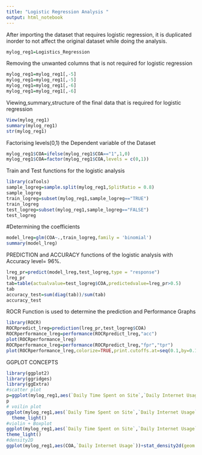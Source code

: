 ```yaml
---
title: "Logistic Regression Analysis "
output: html_notebook
---
```

After importing the dataset that requires logistic regression, it is duplicated inorder to not affect the original dataset while doing the analysis.

```r
mylog_reg1=Logistics_Regression

```
Removing the unwanted columns that is not required for logistic regression
```r

mylog_reg1=mylog_reg1[,-5]
mylog_reg1=mylog_reg1[,-5]
mylog_reg1=mylog_reg1[,-6]
mylog_reg1=mylog_reg1[,-6]
```
Viewing,summary,structure of the final data that is required for logistic regression
```r

View(mylog_reg1)
summary(mylog_reg1)
str(mylog_reg1)

```

Factorising levels(0,1) the Dependent variable of the Dataset
```r
mylog_reg1$COA=ifelse(mylog_reg1$COA=="1",1,0)
mylog_reg1$COA=factor(mylog_reg1$COA,levels = c(0,1))
```

Train and Test functions for the logistic analysis
```r
library(caTools)
sample_logreg=sample.split(mylog_reg1,SplitRatio = 0.8)
sample_logreg
train_logreg=subset(mylog_reg1,sample_logreg=="TRUE")
train_logreg
test_logreg=subset(mylog_reg1,sample_logreg=="FALSE")
test_logreg
```

#Determining the coefficients
```r
model_lreg=glm(COA~.,train_logreg,family = 'binomial')
summary(model_lreg)
```

PREDICTION and ACCURACY functions of the logistic analysis with Accuracy level= 96%.
```r

lreg_pr=predict(model_lreg,test_logreg,type = "response")
lreg_pr
tab=table(actualvalue=test_logreg$COA,predictedvalue=lreg_pr>0.5)
tab
accuracy_test=sum(diag(tab))/sum(tab)
accuracy_test
```

ROCR Function is used to determine the prediction and Performance Graphs
```r
library(ROCR)
ROCRpredict_lreg=prediction(lreg_pr,test_logreg$COA)
ROCRperformance_lreg=performance(ROCRpredict_lreg,"acc")
plot(ROCRperformance_lreg)
ROCRperformance_lreg=performance(ROCRpredict_lreg,"fpr","tpr")
plot(ROCRperformance_lreg,colorize=TRUE,print.cutoffs.at=seq(0.1,by=0.1))
```

GGPLOT CONCEPTS
```r
library(ggplot2)
library(ggridges)
library(ggExtra)
#scatter plot
p=ggplot(mylog_reg1,aes(`Daily Time Spent on Site`,`Daily Internet Usage`,color=COA))+geom_point()
p
# voilin plot
ggplot(mylog_reg1,aes(`Daily Time Spent on Site`,`Daily Internet Usage`,fill=COA))+geom_violin(width=1.4)+
  theme_light()
#violin + Boxplot
ggplot(mylog_reg1,aes(`Daily Time Spent on Site`,`Daily Internet Usage`,fill=COA))+geom_violin(width=1.4)+geom_boxplot()
theme_light()
#density2D
ggplot(mylog_reg1,aes(COA,`Daily Internet Usage`))+stat_density2d(geom = "tile",aes(fill=..density..),contour = FALSE)+geom_point()
```


